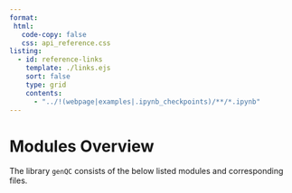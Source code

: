 ```yaml
---
format: 
 html:
   code-copy: false
   css: api_reference.css
listing:
  - id: reference-links
    template: ./links.ejs
    sort: false
    type: grid
    contents: 
      - "../!(webpage|examples|.ipynb_checkpoints)/**/*.ipynb"
---
```


# Modules Overview

The library `genQC` consists of the below listed modules and corresponding files.

::: {#reference-links}
:::


